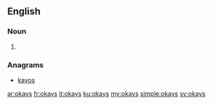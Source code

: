 ==English==

===Noun===
{{head|en}}

# {{plural of|okay}}

===Anagrams===
* [[kayos#English|kayos]]

[[ar:okays]]
[[fr:okays]]
[[it:okays]]
[[ku:okays]]
[[my:okays]]
[[simple:okays]]
[[sv:okays]]